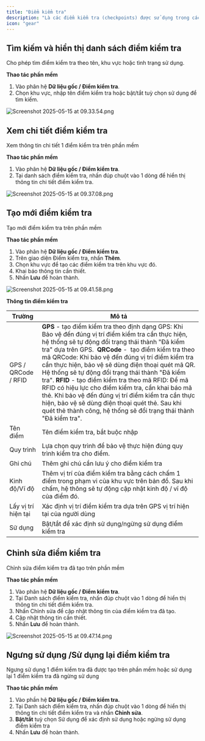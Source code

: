 ```yaml
---
title: "Điểm kiểm tra"
description: "Là các điểm kiểm tra (checkpoints) được sử dụng trong các chuyến tuần tra tại một khu vực xác định."
icon: "gear"
---
```


## **Tìm kiếm và hiển thị danh sách điểm kiểm tra**

Cho phép tìm điểm kiểm tra theo tên, khu vực hoặc tình trạng sử dụng.

**Thao tác phần mềm**

1. Vào phân hệ **Dữ liệu gốc / Điểm kiểm tra**.
2. Chọn khu vực, nhập tên điểm kiểm tra hoặc bật/tắt  tuỳ chọn sử dụng để tìm kiếm.

![Screenshot 2025-05-15 at 09.33.54.png](/images/Screenshot2025-05-15at09.33.54.png)

## **Xem chi tiết điểm kiểm tra**

Xem thông tin chi tiết 1 điểm kiểm tra trên phần mềm

**Thao tác phần mềm**

1. Vào phân hệ **Dữ liệu gốc / Điểm kiểm tra**.
2. Tại danh sách điểm kiểm tra, nhấn đúp chuột vào 1 dòng để hiển thị thông tin chi tiết điểm kiểm tra.

![Screenshot 2025-05-15 at 09.37.08.png](/images/Screenshot2025-05-15at09.37.08.png)

## Tạo mới điểm kiểm tra

Tạo mới điểm kiểm tra trên phần mềm

**Thao tác phần mềm**

1. Vào phân hệ **Dữ liệu gốc / Điểm kiểm tra**.
2. Trên giao diện Điểm kiểm tra, nhấn **Thêm**.
3. Chọn khu vực để tạo các điểm kiểm tra trên khu vực đó.
4. Khai báo thông tin cần thiết.
5. Nhấn **Lưu** để hoàn thành.

![Screenshot 2025-05-15 at 09.41.58.png](/images/Screenshot2025-05-15at09.41.58.png)

**Thông tin điểm kiểm tra**

| Trường              | Mô tả                                                                                                                                                                                                                                                                                                                                                                                                                                                                                                                                                                                                                                                                    |
| ------------------- | ------------------------------------------------------------------------------------------------------------------------------------------------------------------------------------------------------------------------------------------------------------------------------------------------------------------------------------------------------------------------------------------------------------------------------------------------------------------------------------------------------------------------------------------------------------------------------------------------------------------------------------------------------------------------ |
| GPS / QRCode / RFID | **GPS** - tạo điểm kiểm tra theo định dạng GPS: Khi Bảo vệ đến đúng vị trí điểm kiểm tra cần thực hiện, hệ thống sẽ tự động đổi trạng thái thành "Đã kiểm tra" dựa trên GPS.   **QRCode** -  tạo điểm kiểm tra theo mã QRCode: Khi bảo vệ đến đúng vị trí điểm kiểm tra cần thực hiện, bảo vệ sẽ dùng điện thoại quét mã QR. Hệ thống sẽ tự động đổi trạng thái thành "Đã kiểm tra".  **RFID** - tạo điểm kiểm tra theo mã RFID: Để mã RFID có hiệu lực cho điểm kiểm tra, cần khai báo mã thẻ. Khi bảo vệ đến đúng vị trí điểm kiểm tra cần thực hiện, bảo vệ sẽ dùng điện thoại quét thẻ. Sau khi quét thẻ thành công, hệ thống sẽ đổi trạng thái thành "Đã kiểm tra". |
| Tên điểm            | Tên điểm kiểm tra, bắt buộc nhập                                                                                                                                                                                                                                                                                                                                                                                                                                                                                                                                                                                                                                         |
| Quy trình           | Lựa chọn quy trình để bảo vệ thực hiện đúng quy trình kiểm tra cho điểm.                                                                                                                                                                                                                                                                                                                                                                                                                                                                                                                                                                                                 |
| Ghi chú             | Thêm ghi chú cần lưu ý cho điểm kiểm tra                                                                                                                                                                                                                                                                                                                                                                                                                                                                                                                                                                                                                                 |
| Kinh độ/Vĩ độ       | Thêm vị trí của điểm kiểm tra bằng cách chấm 1 điểm trong phạm vi của khu vực trên bản đồ. Sau khi chấm, hệ thông sẽ tự động cập nhật kinh độ / vĩ độ của điểm đó.                                                                                                                                                                                                                                                                                                                                                                                                                                                                                                       |
| Lấy vị trí hiện tại | Xác định vị trí điểm kiểm tra dựa trên GPS vị trí hiện tại của người dùng                                                                                                                                                                                                                                                                                                                                                                                                                                                                                                                                                                                                |
| Sử dụng             | Bật/tắt để xác định sử dụng/ngừng sử dụng điểm kiểm tra                                                                                                                                                                                                                                                                                                                                                                                                                                                                                                                                                                                                                  |

## Chỉnh sửa điểm kiểm tra

Chỉnh sửa điểm kiểm tra đã tạo trên phần mềm

**Thao tác phần mềm**

1. Vào phân hệ **Dữ liệu gốc / Điểm kiểm tra**.
2. Tại Danh sách điểm kiểm tra, nhấn đúp chuột vào 1 dòng để hiển thị thông tin chi tiết điểm kiểm tra.
3. Nhấn Chỉnh sửa để cập nhật thông tin của điểm kiểm tra đã tạo.
4. Cập nhật thông tin cần thiết.
5. Nhấn **Lưu** để hoàn thành.

![Screenshot 2025-05-15 at 09.47.14.png](/images/Screenshot2025-05-15at09.47.14.png)

## **Ngưng sử dụng /Sử dụng lại điểm kiểm tra**

Ngưng sử dụng 1 điểm kiểm tra đã được tạo trên phần mềm hoặc sử dụng lại 1 điểm kiểm tra đã ngừng sử dụng

**Thao tác phần mềm**

1. Vào phần hệ **Dữ liệu gốc / Điểm kiểm tra.**
2. Tại Danh sách điểm kiểm tra, nhấn đúp chuột vào 1 dòng để hiển thị thông tin chi tiết điểm kiểm tra và nhấn **Chỉnh sửa**.
3. **Bật/tắt** tuỳ chọn Sử dụng để xác định sử dụng hoặc ngừng sử dụng điểm kiểm tra
4. Nhấn **Lưu** để hoàn thành.